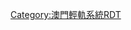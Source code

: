 {{Routemap
|title = 澳門輕軌系統（未來）
|title-bg = #A6FFA6
|collapse = <includeonly>yes</includeonly>
|legend = 
|text-width=
|map = 
\\uextKBHFaq!~HUBa\uextSTRq\uextSTRq\uextSTRq\uextSTR+r
\uexhSTR+l\uexhBHFq!~HUBe\uexhSTR+r\\\uextSTR~~[[關閘站|{{color|#888888|關閘}}]]
\uexhtSTRa\\uexhSTR\\\uextBHF~~[[馬場北站|{{color|#888888|馬場北}}]]
\uextSTR\\uexhBHF\\\uextSTR~~[[馬場東站|{{color|#888888|馬場東}}]]
[[青洲站|{{color|#888888|青洲}}]]! !\uextSTR!~uextBHF\\uexhSTR\\uextSTR+l\uextABZgr
\uexLSTR\\uexhSTR\\uextDST\uextSTR~~ ~~ <small>A區車廠</small>
[[筷子基站|{{color|#888888|筷子基}}]]! !\uexLSTR!~uexlBHF\\uexhSTR\\uextSTR\uextBHF~~[[新城A區01站|{{color|#888888|新城A區01}}]]
\uexLSTR\\uexhSTR\\uextSTRl\uextABZg+r
[[紅街市站|{{color|#888888|紅街市}}]]! !\uexLSTR!~uexlBHF\\uexhSTR\\\uextBHF~~[[新城A區02站|{{color|#888888|新城A區02}}]]
\uexLSTR\\uexhBHF\\\uextSTR~~[[黑沙環公園站|{{color|#888888|黑沙環公園}}]]
[[水上街市站|{{color|#888888|水上街市}}]]! !\uexLSTR!~uexlBHF\\uexhSTR\\HUBrg\uextBHF!~HUBeq~~[[新城A區03站|{{color|#888888|新城A區03}}]]
\\uexLSTR\\uexhSTR\uexhSTR+l\uexhBHFq!~HUBe\uextKRZh\uexhKBHFeq~~[[珠澳人工島澳門口岸站|{{color|#888888|澳門口岸}}]]
[[十六浦碼頭站|{{color|#888888|十六浦}}]]! !BOOT\uexLSTR!~uexlBHF\\uexhBHF!~HUBaq\uexhBHF!~HUBeq\\uextSTR~~[[外港碼頭站|{{color|#888888|外港碼頭}}]]
\uexLSTR\\uexhKRWg+l\uexhKRWr\\uextBHF~~[[新城A區04站|{{color|#888888|新城A區04}}]]
[[司打口站|{{color|#888888|司打口}}]]! !\uexLSTR!~uexlBHF\\uexhBHF\\\uextSTR~~[[金蓮花站|{{color|#888888|金蓮花}}]]
\uexLSTR\\uexhBHFe\\\uextSTR~~[[科學館站 (澳門)|{{color|#888888|科學館}}]]
[[下環站|{{color|#888888|下環}}]]! !\uexLSTR!~uexlBHF\\uexhSTRa\\\uextSTR
\uexLSTR\\uexhSTRe@f!~uexhBHFe\\\uextSTR~~[[藝園站|{{color|#888888|藝園}}]]
\uexLSTR\\uexBHF\\\uextSTR~~[[南灣站|{{color|#888888|南灣}}]]
\uextSTRa\\uextSTRa\\\uextSTR
\uextSTR\\uextBHF\\\uextSTR~~[[西灣站|{{color|#888888|西灣}}]]
\uextKRWl\uextKRW+lr\uextKRWgr\\\uextSTR
\\uextXBHF-L\uextXBHF-R\\\uextSTR~~[[媽閣站|{{color|#888888|媽閣}}]]
\\uextKRWg+l\uextKRWr\\\uextSTR
<small>西灣大橋下層隧道</small>! !\\WASSERq\WASSERq!~uextBRÜCKE\WASSERq\WASSERq\WASSERq\uextKRZW\WASSERq
\\uextSTRe\\\uhENDEa\uextSTR
{{站|海洋}}! !\\\uKBHFxa\\\uhBHF!~HUBaq\uextBHF!~HUBeq\BOOT~~{{站|氹仔碼頭}}
{{站|馬會}}! !\\\uhSTRa@g!~ulBHF\\\uhBHF\uextENDEe\FLUG~~{{站|機場||澳門}}
{{站|運動場}}! !\uhBHF\\\uhBHF~~[[科大站|科大]]
{{站|排角}}! !\\uhBHF\\\uhABZgl+l\uhSTR+r
{{站|路氹西}}! !\\uhBHF\\\uhSTR\uKDSTe!~lhSTRe@g~~ ~~ <small>氹仔車廠</small>
extCONTg\\WASSER\\uhSTR\\\uhBHF\AETRAM\\~~[[路氹東站|路氹東]]
[[橫琴口岸站|{{color|#888888|橫琴口岸}}]]! !extKBHFa!~HUBaq\uextKBHFa!~HUBeq\WASSER\\uhSTR\\\uhBHF\\\~~{{站|東亞運}}
uextSTR\uextBHF\WASSER\\uehABZg+l\uexhBHFq!~HUBa\uexhSTR+r\uhSTR\\\
{{rmr|R=D|<small>[[廣珠城際鐵路|廣珠城軌]]}}! !extCONTf\uextSTRl\WASSER!~utSTRq!~lZOLL\uexhtSTReq\uxhABZql\uhBHFq!~HUBe\uxhKRZhu\uhSTRr\\\~~{{站|蓮花口岸}}
WASSER\\\\uexhSTR\\
WASSER\\\\uexhBHF\\~~[[離島醫院站|{{color|#888888|離島醫院}}]]
\\uexhBHF~~[[石排灣站|{{color|#888888|石排灣}}]]
\\uexhENDEe
|bottom={{Navbar|澳門輕軌（未來）RDT}}
}}
<noinclude>[[Category:澳門輕軌系統RDT]]</noinclude>